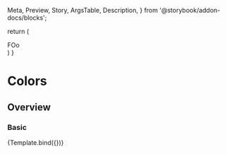   Meta,
  Preview,
  Story,
  ArgsTable,
  Description,
} from '@storybook/addon-docs/blocks';


<Meta
  title="Design/Colors"
  argTypes={{}}
/>

  return (
    <div>FOo</div>
  )
}

# Colors

## Overview


### Basic

<Canvas>
  <Story name="Colors">
    {Template.bind({})}
  </Story>
</Canvas>
